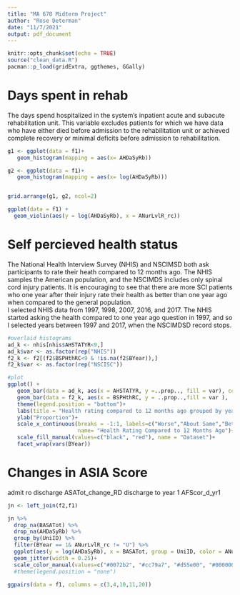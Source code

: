 ```yaml
---
title: "MA 678 Midterm Project"
author: "Rose Determan"
date: "11/7/2021"
output: pdf_document
---
```


```r
knitr::opts_chunk$set(echo = TRUE)
source("clean_data.R")
pacman::p_load(gridExtra, ggthemes, GGally)
```


# Days spent in rehab   
The days spend hospitalized in the system's inpatient acute and subacute rehabilitation unit. This variable excludes patients for which we have data who have either died before admission to the rehabilitation unit or achieved complete recovery or minimal deficits before admission to rehabilitation. 
```r
g1 <- ggplot(data = f1)+
   geom_histogram(mapping = aes(x= AHDaSyRb))

g2 <- ggplot(data = f1)+
   geom_histogram(mapping = aes(x= log(AHDaSyRb)))


grid.arrange(g1, g2, ncol=2)

ggplot(data = f1) + 
  geom_violin(aes(y = log(AHDaSyRb), x = ANurLvlR_rc))


```
# Self percieved health status
The National Health Interview Survey (NHIS) and NSCIMSD both ask participants to rate their heath compared to 12 months ago. The NHIS samples the American population, and the NSCIMDS includes only spinal cord injury patients. It is encouraging to see that there are more SCI patients who one year after their injury rate their health as better than one year ago when compared to the general population.   
I selected NHIS data from 1997, 1998, 2007, 2016, and 2017. The NHIS started asking the health compared to one year ago question in 1997, and so I selected years between 1997 and 2017, when the NSCIMDSD record stops. 
```r
#overlaid histograms
ad_k <- nhis[nhis$AHSTATYR<9,]
ad_k$var <- as.factor(rep("NHIS"))
f2_k <- f2[(f2$BSPHthRC<9 & !is.na(f2$BYear)),]
f2_k$var <- as.factor(rep("NSCISC"))

#plot
ggplot() +
   geom_bar(data = ad_k, aes(x = AHSTATYR, y =..prop.., fill = var), color = "black", alpha = 0.3,)+
   geom_bar(data = f2_k, aes(x = BSPHthRC, y = ..prop..,fill = var ),  color = "black", alpha = 0.25)+
   theme(legend.position = "bottom")+
   labs(title = "Health rating compared to 12 months ago grouped by years since injury")+
   ylab("Proportion")+
   scale_x_continuous(breaks = -1:1, labels=c("Worse","About Same","Better"),
                      name= "Health Rating Compared to 12 Months Ago")+
   scale_fill_manual(values=c("black", "red"), name = "Dataset")+
   facet_wrap(vars(BYear))
```

# Changes in ASIA  Score
admit ro discharge  ASATot_change_RD
discharge to year 1 AFScor_d_yr1
```r
jn <- left_join(f2,f1)

jn %>% 
  drop_na(BASATot) %>%    
  drop_na(AHDaSyRb) %>%    
  group_by(UniID) %>% 
  filter(BYear == 1& ANurLvlR_rc != "U") %>% 
  ggplot(aes(y = log(AHDaSyRb), x = BASATot, group = UniID, color = ANurLvlR_rc), alpha = 0.8) +
  geom_jitter(width = 0.25)+
  scale_color_manual(values=c("#0072b2", "#cc79a7", "#d55e00", "#000000"))
  #theme(legend.position = "none") 


```


```r
ggpairs(data = f1, columns = c(3,4,10,11,20))

```
